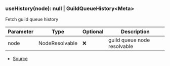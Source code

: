 ### useHistory(node): null \| GuildQueueHistory\<Meta>
Fetch guild queue history



| Parameter | Type | Optional | Description |
| ----------- | ----------- | ----------- | ----------- |
| node | NodeResolvable | ❌ | guild queue node resolvable |


- [Source](https://github.com/Androz2091/discord-player/blob/62d0fce/packages/discord-player/src/hooks/useHistory.ts#L8)